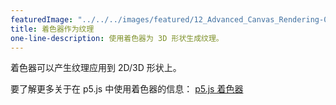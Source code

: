 ---
featuredImage: "../../../images/featured/12_Advanced_Canvas_Rendering-02_Shader_As_A_Texture-thumbnail.png"
title: 着色器作为纹理
one-line-description: 使用着色器为 3D 形状生成纹理。
---

着色器可以产生纹理应用到 2D/3D 形状上。

要了解更多关于在 p5.js 中使用着色器的信息：
<a href="https://itp-xstory.github.io/p5js-shaders/">p5.js 着色器</a>